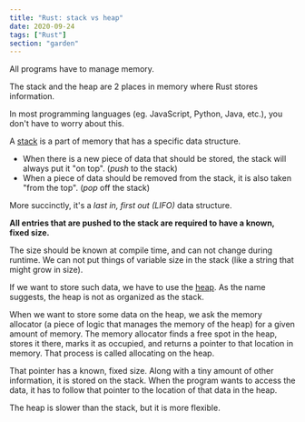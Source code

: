 ```yaml
---
title: "Rust: stack vs heap"
date: 2020-09-24
tags: ["Rust"]
section: "garden"
---
```


All programs have to manage memory.

The stack and the heap are 2 places in memory where Rust stores information.

In most programming languages (eg. JavaScript, Python, Java, etc.), you don't have to worry about this.

A [stack](<https://en.wikipedia.org/wiki/Stack_(abstract_data_type)>) is a part of memory that has a specific data structure.

- When there is a new piece of data that should be stored, the stack will always put it "on top". (_push_ to the stack)
- When a piece of data should be removed from the stack, it is also taken "from the top". (_pop_ off the stack)

More succinctly, it's a _last in, first out (LIFO)_ data structure.

**All entries that are pushed to the stack are required to have a known, fixed size.**

The size should be known at compile time, and can not change during runtime.
We can not put things of variable size in the stack (like a string that might grow in size).

If we want to store such data, we have to use the [heap](https://en.wikipedia.org/wiki/Memory_management#HEAP).
As the name suggests, the heap is not as organized as the stack.

When we want to store some data on the heap, we ask the memory allocator (a piece of logic that manages the memory of the heap) for a given amount of memory.
The memory allocator finds a free spot in the heap, stores it there, marks it as occupied, and returns a pointer to that location in memory.
That process is called allocating on the heap.

That pointer has a known, fixed size.
Along with a tiny amount of other information, it is stored on the stack.
When the program wants to access the data, it has to follow that pointer to the location of that data in the heap.

The heap is slower than the stack, but it is more flexible.
